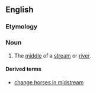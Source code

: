 ==English==

===Etymology===
{{prefix|en|mid|stream}}

===Noun===
{{en-noun|-}}

# The [[middle]] of a [[stream]] or [[river]].

====Derived terms====
* [[change horses in midstream]]